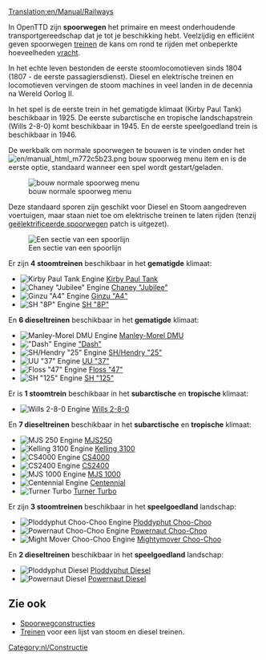 [[Translation:en/Manual/Railways]]
{{nl/typen spoorweg}}

In OpenTTD zijn '''spoorwegen''' het primaire en meest onderhoudende transportgereedschap dat je tot je beschikking hebt. Veelzijdig en efficiënt geven spoorwegen [[nl/treinen|treinen]] de kans om rond te rijden met onbeperkte hoeveelheden [[nl/vracht|vracht]].

In het echte leven bestonden de eerste stoomlocomotieven sinds 1804 (1807 - de eerste passagiersdienst). Diesel en elektrische treinen en locomotieven vervingen de stoom machines in veel landen in de decennia na Wereld Oorlog II.

In het spel is de eerste trein in het gematigde klimaat (Kirby Paul Tank) beschikbaar in 1925. De eerste subarctische en tropische landschapstrein (Wills 2-8-0) komt beschikbaar in 1945. En de eerste speelgoedland trein is beschikbaar in 1946.

De werkbalk om normale spoorwegen te bouwen is te vinden onder het [[File:en/manual html m772c5b23.png]] bouw spoorweg menu item en is de eerste optie, standaard wanneer een spel wordt gestart/geladen.

[[File:en/spoorwegmenu.png|none|bouw normale spoorweg menu]]

Deze standaard sporen zijn geschikt voor Diesel en Stoom aangedreven voertuigen, maar staan niet toe om elektrische treinen te laten rijden (tenzij [[nl/Manual/Geëlektrificeerde spoorwegen|geëlektrificeerde spoorwegen]] patch is uitgezet).

[[File:en/Railway.png|none|frame|Een sectie van een spoorlijn]]

Er zijn '''4 stoomtreinen''' beschikbaar in het '''gematigde''' klimaat:
*[[File:en/Kirbypaultank.png|Kirby Paul Tank Engine]] [[nl/Manual/Base Set/Vehicles/Kirby Paul Tank|Kirby Paul Tank]]
*[[File:en/Chaneyjubilee.png|Chaney "Jubilee" Engine]] [[nl/Manual/Base Set/Vehicles/Chaney "Jubilee"|Chaney "Jubilee"]]
*[[File:en/Ginzua4.png|Ginzu "A4" Engine]] [[nl/Manual/Base Set/Vehicles/Ginzu "A4"|Ginzu "A4"]]
*[[File:en/Sh8p.png|SH "8P" Engine]] [[nl/Manual/Base Set/Vehicles/SH "8P"|SH "8P"]]
En '''6 dieseltreinen''' beschikbaar in het '''gematigde''' klimaat:
*[[File:en/Manleymoreldmu.png|Manley-Morel DMU Engine]] [[nl/Manual/Base Set/Vehicles/Manley-Morel DMU|Manley-Morel DMU]]
*[[File:en/Dash.png|"Dash" Engine]] [[nl/Manual/Base Set/Vehicles/Dash|"Dash"]]
*[[File:en/Shhendry25.png|SH/Hendry "25" Engine]] [[nl/Manual/Base Set/Vehicles/SH/Hendry "25"|SH/Hendry "25"]]
*[[File:en/Uu37.png|UU "37" Engine]] [[nl/Manual/Base Set/Vehicles/UU "37"|UU "37"]]
*[[File:en/Floss47.png|Floss "47" Engine]] [[nl/Manual/Base Set/Vehicles/Floss "47"|Floss "47"]]
*[[File:en/Sh125.png|SH "125" Engine]] [[nl/Manual/Base Set/Vehicles/SH "125"|SH "125"]]


Er is '''1 stoomtrein''' beschikbaar in het '''subarctische''' en '''tropische''' klimaat:
*[[File:en/Wills280.png|Wills 2-8-0 Engine]] [[nl/Manual/Base Set/Vehicles/Wills 2-8-0|Wills 2-8-0]]
En '''7 dieseltreinen''' beschikbaar in het '''subarctische''' en '''tropische''' klimaat:
*[[File:en/Mjs250.png|MJS 250 Engine]] [[nl/Manual/Base Set/Vehicles/MJS250|MJS250]]
*[[File:en/Kelling3100.png|Kelling 3100 Engine]] [[nl/Manual/Base Set/Vehicles/Kelling 3100|Kelling 3100]]
*[[File:en/Cs4000.png|CS4000 Engine]] [[nl/Manual/Base Set/Vehicles/CS4000|CS4000]]
*[[File:en/Cs2400.png|CS2400 Engine]] [[nl/Manual/Base Set/Vehicles/CS2400|CS2400]]
*[[File:en/Mjs1000.png|MJS 1000 Engine]] [[nl/Manual/Base Set/Vehicles/MJS 1000|MJS 1000]]
*[[File:en/Centennial.png|Centennial Engine]] [[nl/Manual/Base Set/Vehicles/Centennial|Centennial]]
*[[File:en/Turnerturbo.png|Turner Turbo]] [[nl/Manual/Base Set/Vehicles/Turner Turbo|Turner Turbo]]


Er zijn '''3 stoomtreinen''' beschikbaar in het '''speelgoedland''' landschap:
*[[File:en/Ploddyphutchoochoo.png|Ploddyphut Choo-Choo Engine]] [[nl/Manual/Base Set/Vehicles/Ploddyphut Choo-Choo|Ploddyphut Choo-Choo]]
*[[File:en/Powernautchoochoo.png|Powernaut Choo-Choo Engine]] [[nl/Manual/Base Set/Vehicles/Powernaut Choo-Choo|Powernaut Choo-Choo]]
*[[File:en/Mightymoverchoochoo.png|Might Mover Choo-Choo Engine]] [[nl/Manual/Base Set/Vehicles/Mightymover Choo-Choo|Mightymover Choo-Choo]]
En '''2 dieseltreinen''' beschikbaar in het '''speelgoedland''' landschap:
*[[File:en/Ploddyphutdiesel.png|Ploddyphut Diesel]] [[nl/Manual/Base Set/Vehicles/Ploddyphut Diesel|Ploddyphut Diesel]]
*[[File:en/Powernautdiesel.png|Powernaut Diesel]] [[nl/Manual/Base Set/Vehicles/Powernaut Diesel|Powernaut Diesel]]

==Zie ook==
*[[nl/Manual/Spoorwegconstructies|Spoorwegconstructies]]
*[[nl/Manual/Base Set/Vehicles/Treinen|Treinen]] voor een lijst van stoom en diesel treinen.

[[Category:nl/Constructie]]